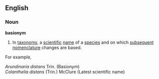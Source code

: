 ==English==
===Noun===
'''basionym''' 
#In [[taxonomy]], a [[scientific]] [[name]] of a [[species]] and on which [[subsequent]] [[nomenclature]] changes are based.  

For example,

''Arundinaria distans'' Trin. (Basionym)<br>
''Colanthelia distans'' (Trin.) McClure (Latest scientific name)